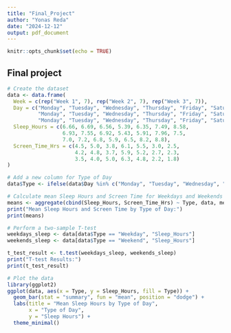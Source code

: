 ```yaml
---
title: "Final_Project"
author: "Yonas Reda"
date: "2024-12-12"
output: pdf_document
---
```


```r
knitr::opts_chunk$set(echo = TRUE)
```

## Final project

```r
# Create the dataset
data <- data.frame(
  Week = c(rep("Week 1", 7), rep("Week 2", 7), rep("Week 3", 7)),
  Day = c("Monday", "Tuesday", "Wednesday", "Thursday", "Friday", "Saturday", "Sunday",
          "Monday", "Tuesday", "Wednesday", "Thursday", "Friday", "Saturday", "Sunday",
          "Monday", "Tuesday", "Wednesday", "Thursday", "Friday", "Saturday", "Sunday"),
  Sleep_Hours = c(6.66, 6.69, 6.56, 5.39, 6.35, 7.49, 8.58,
                  6.93, 7.55, 6.92, 5.43, 5.91, 7.96, 7.5,
                  7.0, 7.2, 6.8, 5.9, 6.5, 8.2, 8.8),
  Screen_Time_Hrs = c(4.5, 5.0, 3.8, 6.1, 5.5, 3.0, 2.5,
                      4.2, 4.8, 3.7, 5.9, 5.2, 2.7, 2.3,
                      3.5, 4.0, 5.0, 6.3, 4.8, 2.2, 1.8)
)

# Add a new column for Type of Day
data$Type <- ifelse(data$Day %in% c("Monday", "Tuesday", "Wednesday", "Thursday", "Friday"), "Weekday", "Weekend")

# Calculate mean Sleep Hours and Screen Time for Weekdays and Weekends
means <- aggregate(cbind(Sleep_Hours, Screen_Time_Hrs) ~ Type, data, mean)
print("Mean Sleep Hours and Screen Time by Type of Day:")
print(means)

# Perform a two-sample T-test
weekdays_sleep <- data[data$Type == "Weekday", "Sleep_Hours"]
weekends_sleep <- data[data$Type == "Weekend", "Sleep_Hours"]

t_test_result <- t.test(weekdays_sleep, weekends_sleep)
print("T-test Results:")
print(t_test_result)

# Plot the data
library(ggplot2)
ggplot(data, aes(x = Type, y = Sleep_Hours, fill = Type)) +
  geom_bar(stat = "summary", fun = "mean", position = "dodge") +
  labs(title = "Mean Sleep Hours by Type of Day",
       x = "Type of Day",
       y = "Sleep Hours") +
  theme_minimal()

```



